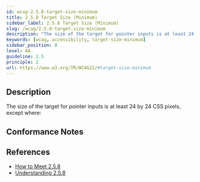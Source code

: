 ```yaml
---
id: wcag-2.5.8-target-size-minimum
title: 2.5.8 Target Size (Minimum)
sidebar_label: 2.5.8 Target Size (Minimum)
slug: /wcag/2.5.8-target-size-minimum
description: "The size of the target for pointer inputs is at least 24 by 24 CSS pixels, except where:"
keywords: [wcag, accessibility, target-size-minimum]
sidebar_position: 8
level: AA
guideline: 2.5
principle: 2
url: https://www.w3.org/TR/WCAG22/#target-size-minimum
---
```


## Description

The size of the target for pointer inputs is at least 24 by 24 CSS pixels, except where:

## Conformance Notes

<Project name="ads">
</Project>

<Project name="scix">
  <Support/>
</Project>

## References

- [How to Meet 2.5.8](https://www.w3.org/WAI/WCAG22/quickref/#target-size-minimum)
- [Understanding 2.5.8](https://www.w3.org/WAI/WCAG22/Understanding/target-size-minimum.html)
